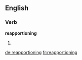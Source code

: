 ==English==

===Verb===
'''reapportioning'''

# {{present participle of|reapportion}}

[[de:reapportioning]]
[[fr:reapportioning]]